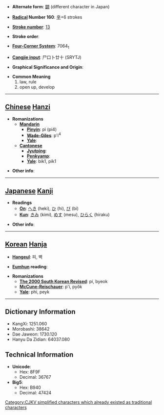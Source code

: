 * '''Alternate form''': [[闢]] (different character in Japan)

* '''[[Wiktionary:Chinese radical index| Radical]] Number 160''': [[Wiktionary:Chinese radical index 辛|辛]]+6 strokes

* '''[[Wiktionary:Chinese total strokes index|Stroke number]]''': [[Wiktionary:Chinese total strokes index 13|13]]

* '''Stroke order''': 

* '''[[Wiktionary:Chinese four corner index|Four-Corner System]]''': 7064<sub>1</sub>

* '''[[Wiktionary:Chinese Cangjie index|Cangjie input]]''': 尸口卜廿十 (SRYTJ)

* '''Graphical Significance and Origin''': 

* '''Common Meaning'''
*#law, rule
*# open up, develop


----

== [[Chinese]] [[Hanzi]] ==

* '''Romanizations'''
** '''[[Mandarin]]'''
*** '''[[Pinyin]]''': pì (pi4)
*** '''[[Wade-Giles]]''': p'i<sup>4</sup>
*** '''[[Yale]]''': 
** '''[[Cantonese]]'''
*** '''[[Jyutping]]''':
*** '''[[Penkyamp]]''': 
*** '''[[Yale]]''': bik1, pik1

* '''Other info''': 

----

== [[Japanese]] [[Kanji]] ==

* '''Readings'''
** '''[[On]]''': [[へき]] (heki), [[ひ]] (hi), [[び]] (bi)
** '''[[Kun]]''': [[きみ]] (kimi), [[めす]] (mesu), [[ひらく]] (hiraku)

* '''Other info''':  

----

== [[Korean]] [[Hanja]] ==

* '''[[Hangeul]]''': 피, 벽

* '''[[Eumhun]] reading''': 

* '''Romanizations'''
** '''[[The 2000 South Korean Revised Romanization|The 2000 South Korean Revised]]''': pi, byeok
** '''[[McCune-Reischauer]]''': p'i, pyŏk
** '''[[Yale]]''': phi, peyk

----

== Dictionary Information ==

* KangXi: 1251.060
* Morobashi: 38642
* Dae Jaweon: 1730.120
* Hanyu Da Zidian: 64037.080

== Technical Information ==

* '''Unicode''':
** Hex: 8F9F
** Decimal: 36767
* '''Big5''':
** Hex: B940
** Decimal: 47424

[[Category:CJKV simplified characters which already existed as traditional characters]]